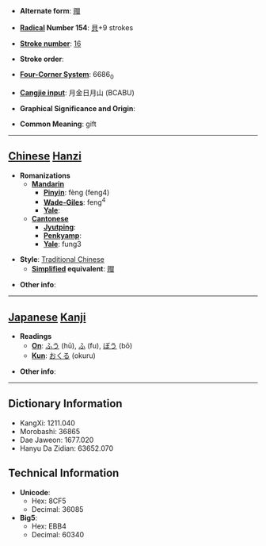 * '''Alternate form''': [[赗]]

* '''[[Wiktionary:Chinese radical index| Radical]] Number 154''': [[Wiktionary:Chinese radical index 貝|貝]]+9 strokes

* '''[[Wiktionary:Chinese total strokes index|Stroke number]]''': [[Wiktionary:Chinese total strokes index 16|16]]

* '''Stroke order''': 

* '''[[Wiktionary:Chinese four corner index|Four-Corner System]]''': 6686<sub>0</sub>

* '''[[Wiktionary:Chinese Cangjie index|Cangjie input]]''': 月金日月山 (BCABU)

* '''Graphical Significance and Origin''': 

* '''Common Meaning''': gift

----

== [[Chinese]] [[Hanzi]] ==

* '''Romanizations'''
** '''[[Mandarin]]'''
*** '''[[Pinyin]]''': fèng (feng4)
*** '''[[Wade-Giles]]''': feng<sup>4</sup>
*** '''[[Yale]]''': 
** '''[[Cantonese]]'''
*** '''[[Jyutping]]''':
*** '''[[Penkyamp]]''': 
*** '''[[Yale]]''': fung3

* '''Style''': [[Traditional Chinese]] 
** '''[[Simplified Chinese|Simplified]] equivalent''': [[赗]]

* '''Other info''': 

----

== [[Japanese]] [[Kanji]] ==

* '''Readings'''
** '''[[On]]''': [[ふう]] (hū), [[ふ]] (fu), [[ぼう]] (bō)
** '''[[Kun]]''': [[おくる]] (okuru)

* '''Other info''':  

----

== Dictionary Information ==

* KangXi: 1211.040
* Morobashi: 36865
* Dae Jaweon: 1677.020
* Hanyu Da Zidian: 63652.070

== Technical Information ==

* '''Unicode''':
** Hex: 8CF5
** Decimal: 36085
* '''Big5''':
** Hex: EBB4
** Decimal: 60340